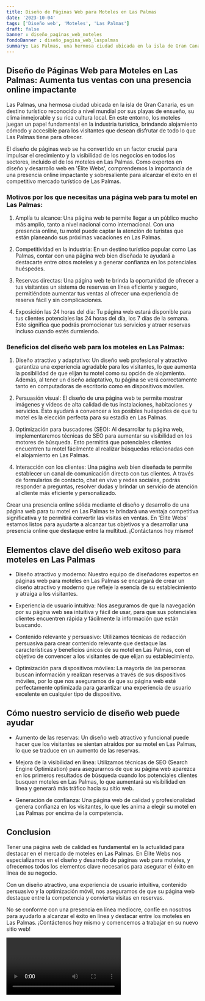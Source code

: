 ```yaml
---
title: Diseño de Páginas Web para Moteles en Las Palmas
date: '2023-10-04'
tags: ['Diseño web', 'Moteles', 'Las Palmas']
draft: false
banner : diseño_paginas_web_moteles
fondoBanner : diseño_pagina_web_laspalmas
summary: Las Palmas, una hermosa ciudad ubicada en la isla de Gran Canaria, es un destino turístico reconocido a nivel mundial por sus playas de ensueño, su clima inmejorable y su rica cultura local. En este entorno, los moteles juegan un papel fundamental en la industria turística, brindando alojamiento cómodo y accesible para los visitantes que desean disfrutar de todo lo que Las Palmas tiene para ofrecer.
---
```


## Diseño de Páginas Web para Moteles en Las Palmas: Aumenta tus ventas con una presencia online impactante

Las Palmas, una hermosa ciudad ubicada en la isla de Gran Canaria, es un destino turístico reconocido a nivel mundial por sus playas de ensueño, su clima inmejorable y su rica cultura local. En este entorno, los moteles juegan un papel fundamental en la industria turística, brindando alojamiento cómodo y accesible para los visitantes que desean disfrutar de todo lo que Las Palmas tiene para ofrecer.

El diseño de páginas web se ha convertido en un factor crucial para impulsar el crecimiento y la visibilidad de los negocios en todos los sectores, incluido el de los moteles en Las Palmas. Como expertos en diseño y desarrollo web en 'Élite Webs', comprendemos la importancia de una presencia online impactante y sobresaliente para alcanzar el éxito en el competitivo mercado turístico de Las Palmas.

### Motivos por los que necesitas una página web para tu motel en Las Palmas:

1. Amplía tu alcance: Una página web te permite llegar a un público mucho más amplio, tanto a nivel nacional como internacional. Con una presencia online, tu motel puede captar la atención de turistas que están planeando sus próximas vacaciones en Las Palmas.

2. Competitividad en la industria: En un destino turístico popular como Las Palmas, contar con una página web bien diseñada te ayudará a destacarte entre otros moteles y a generar confianza en los potenciales huéspedes. 

3. Reservas directas: Una página web te brinda la oportunidad de ofrecer a tus visitantes un sistema de reservas en línea eficiente y seguro, permitiéndote aumentar tus ventas al ofrecer una experiencia de reserva fácil y sin complicaciones.

4. Exposición las 24 horas del día: Tu página web estará disponible para tus clientes potenciales las 24 horas del día, los 7 días de la semana. Esto significa que podrás promocionar tus servicios y atraer reservas incluso cuando estés durmiendo.

### Beneficios del diseño web para los moteles en Las Palmas:

1. Diseño atractivo y adaptativo: Un diseño web profesional y atractivo garantiza una experiencia agradable para los visitantes, lo que aumenta la posibilidad de que elijan tu motel como su opción de alojamiento. Además, al tener un diseño adaptativo, tu página se verá correctamente tanto en computadoras de escritorio como en dispositivos móviles.

2. Persuasión visual: El diseño de una página web te permite mostrar imágenes y vídeos de alta calidad de tus instalaciones, habitaciones y servicios. Esto ayudará a convencer a los posibles huéspedes de que tu motel es la elección perfecta para su estadía en Las Palmas.

3. Optimización para buscadores (SEO): Al desarrollar tu página web, implementaremos técnicas de SEO para aumentar su visibilidad en los motores de búsqueda. Esto permitirá que potenciales clientes encuentren tu motel fácilmente al realizar búsquedas relacionadas con el alojamiento en Las Palmas.

4. Interacción con los clientes: Una página web bien diseñada te permite establecer un canal de comunicación directo con tus clientes. A través de formularios de contacto, chat en vivo y redes sociales, podrás responder a preguntas, resolver dudas y brindar un servicio de atención al cliente más eficiente y personalizado.

Crear una presencia online sólida mediante el diseño y desarrollo de una página web para tu motel en Las Palmas te brindará una ventaja competitiva significativa y te permitirá convertir las visitas en ventas. En 'Élite Webs' estamos listos para ayudarte a alcanzar tus objetivos y a desarrollar una presencia online que destaque entre la multitud. ¡Contáctanos hoy mismo!

<GifSeo />

<Cta />

## Elementos clave del diseño web exitoso para moteles en Las Palmas

- Diseño atractivo y moderno: Nuestro equipo de diseñadores expertos en páginas web para moteles en Las Palmas se encargará de crear un diseño atractivo y moderno que refleje la esencia de su establecimiento y atraiga a los visitantes.

- Experiencia de usuario intuitiva: Nos aseguramos de que la navegación por su página web sea intuitiva y fácil de usar, para que sus potenciales clientes encuentren rápida y fácilmente la información que están buscando.

- Contenido relevante y persuasivo: Utilizamos técnicas de redacción persuasiva para crear contenido relevante que destaque las características y beneficios únicos de su motel en Las Palmas, con el objetivo de convencer a los visitantes de que elijan su establecimiento.

- Optimización para dispositivos móviles: La mayoría de las personas buscan información y realizan reservas a través de sus dispositivos móviles, por lo que nos aseguramos de que su página web esté perfectamente optimizada para garantizar una experiencia de usuario excelente en cualquier tipo de dispositivo.

## Cómo nuestro servicio de diseño web puede ayudar

- Aumento de las reservas: Un diseño web atractivo y funcional puede hacer que los visitantes se sientan atraídos por su motel en Las Palmas, lo que se traduce en un aumento de las reservas.

- Mejora de la visibilidad en línea: Utilizamos técnicas de SEO (Search Engine Optimization) para asegurarnos de que su página web aparezca en los primeros resultados de búsqueda cuando los potenciales clientes busquen moteles en Las Palmas, lo que aumentará su visibilidad en línea y generará más tráfico hacia su sitio web.

- Generación de confianza: Una página web de calidad y profesionalidad genera confianza en los visitantes, lo que les anima a elegir su motel en Las Palmas por encima de la competencia.

## Conclusion

Tener una página web de calidad es fundamental en la actualidad para destacar en el mercado de moteles en Las Palmas. En Élite Webs nos especializamos en el diseño y desarrollo de páginas web para moteles, y ofrecemos todos los elementos clave necesarios para asegurar el éxito en línea de su negocio.

Con un diseño atractivo, una experiencia de usuario intuitiva, contenido persuasivo y la optimización móvil, nos aseguramos de que su página web destaque entre la competencia y convierta visitas en reservas.

No se conforme con una presencia en línea mediocre, confíe en nosotros para ayudarlo a alcanzar el éxito en línea y destacar entre los moteles en Las Palmas. ¡Contáctenos hoy mismo y comencemos a trabajar en su nuevo sitio web!

<Video />

<CtaBot job='Moteles' city='Las Palmas'/>

<Gmaps query='Las Palmas+españa+maps' />